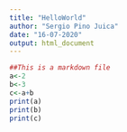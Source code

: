 ```yaml
---
title: "HelloWorld"
author: "Sergio Pino Juica"
date: "16-07-2020"
output: html_document
---
```

```r
##This is a markdown file
a<-2
b<-3
c<-a+b
print(a)
print(b)
print(c)
```

